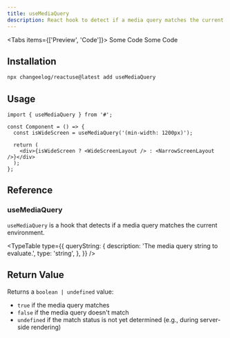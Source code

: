 ```yaml
---
title: useMediaQuery
description: React hook to detect if a media query matches the current environment
---
```


<Tabs items={['Preview', 'Code']}>
  <Tab value="Preview">Some Code</Tab>
  <Tab value="Code">Some Code</Tab>
</Tabs>

## Installation

```bash
npx changeelog/reactuse@latest add useMediaQuery
```

## Usage

```tsx
import { useMediaQuery } from '#';

const Component = () => {
  const isWideScreen = useMediaQuery('(min-width: 1200px)');

  return (
    <div>{isWideScreen ? <WideScreenLayout /> : <NarrowScreenLayout />}</div>
  );
};
```

## Reference

### useMediaQuery

`useMediaQuery` is a hook that detects if a media query matches the current environment.

<TypeTable
  type={{
    queryString: {
      description: 'The media query string to evaluate.',
      type: 'string',
    },
  }}
/>

## Return Value

Returns a `boolean | undefined` value:

- `true` if the media query matches
- `false` if the media query doesn't match
- `undefined` if the match status is not yet determined (e.g., during server-side rendering)

